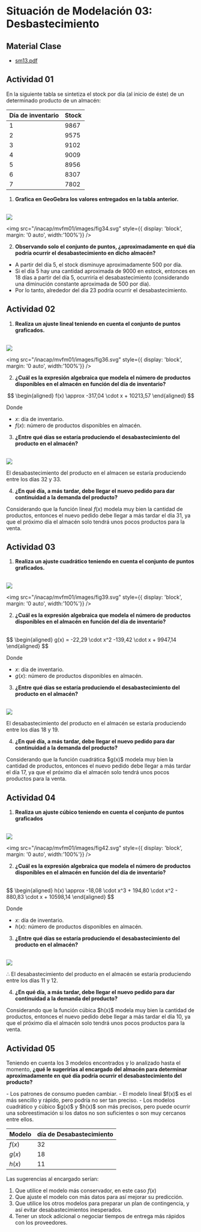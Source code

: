 # Situación de Modelación 03: Desbastecimiento

## Material Clase
- [sm13.pdf](/inacap/mvfm01/docs/sm13.pdf)

## Actividad 01

En la siguiente tabla se sintetiza el stock por día (al inicio de éste) de un determinado producto de un almacén:

|Día de inventario|Stock|
|---|---|
|1|9867|
|2|9575|
|3|9102|
|4|9009|
|5|8956|
|6|8307|
|7|7802|

1. **Grafica en GeoGebra los valores entregados en la tabla anterior.**

<Solution>
<br/>
<img
	src="/inacap/mvfm01/images/fig33.png"
	style={{ display: 'block', margin: '0 auto', width:'25%'}}
/>
<br/>

<img
	src="/inacap/mvfm01/images/fig34.svg"
	style={{ display: 'block', margin: '0 auto', width:'100%'}}
/>
<br/>
</Solution>

2. **Observando solo el conjunto de puntos, ¿aproximadamente en qué día podría ocurrir el desabastecimiento en dicho almacén?**

<Solution>

- A partir del día 5, el stock disminuye aproximadamente 500 por día.
- Si el día 5 hay una cantidad aproximada de 9000 en estock, entonces en 18 días a partir del día 5, ocurriría el desabastecimiento (considerando una diminución constante aproximada de 500 por día).
- Por lo tanto, alrededor del día 23 podría ocurrir el desabastecimiento.
</Solution>

## Actividad 02

1. **Realiza un ajuste lineal teniendo en cuenta el conjunto de puntos graficados.**

<Solution>
<br/>
<img
	src="/inacap/mvfm01/images/fig35.png"
	style={{ display: 'block', margin: '0 auto', width:'70%'}}
/>
<br/>

<img
	src="/inacap/mvfm01/images/fig36.svg"
	style={{ display: 'block', margin: '0 auto', width:'100%'}}
/>
<br/>
</Solution>

2. **¿Cuál es la expresión algebraica que modela el número de productos disponibles en el almacén en función del día de inventario?**

<Solution>

$$
\begin{aligned}
    f(x) \approx -317,04 \cdot x + 10213,57
\end{aligned}
$$

Donde

- $x$: día de inventario.
- $f(x)$: número de productos disponibles en almacén.
</Solution>

3. **¿Entre qué días se estaría produciendo el desabastecimiento del producto en el almacén?**

<Solution>
<br/>    
<img
	src="/inacap/mvfm01/images/fig37.png"
	style={{ display: 'block', margin: '0 auto', width:'60%'}}
/>
<br/>

El desabastecimiento del producto en el almacen se estaría produciendo entre los días 32 y 33.
</Solution>

4. **¿En qué día, a más tardar, debe llegar el nuevo pedido para dar continuidad a la demanda del producto?**

<Solution>

Considerando que la función lineal $f(x)$ modela muy bien la cantidad de productos, entonces el nuevo pedido debe llegar a más tardar el día 31, ya que el próximo día el almacén solo tendrá unos pocos productos para la venta.
</Solution>

## Actividad 03

1. **Realiza un ajuste cuadrático teniendo en cuenta el conjunto de puntos graficados.**

<Solution>
<br/>
<img
	src="/inacap/mvfm01/images/fig38.png"
	style={{ display: 'block', margin: '0 auto', width:'75%'}}
/>
<br/>

<img
	src="/inacap/mvfm01/images/fig39.svg"
	style={{ display: 'block', margin: '0 auto', width:'100%'}}
/>
<br/>
</Solution>

2. **¿Cuál es la expresión algebraica que modela el número de productos disponibles en el almacén en función del día de inventario?**

<Solution>
<br/>
$$
\begin{aligned}
    g(x) = -22,29 \cdot x^2 -139,42 \cdot x + 9947,14
\end{aligned}
$$

Donde

- $x$: día de inventario.
- $g(x)$: número de productos disponibles en almacén.
</Solution>

3. **¿Entre qué días se estaría produciendo el desabastecimiento del producto en el almacén?**

<Solution>
<br/>
<img
	src="/inacap/mvfm01/images/fig40.png"
	style={{ display: 'block', margin: '0 auto', width:'70%'}}
/>
<br/>

El desabastecimiento del producto en el almacén se estaría produciendo entre los días 18 y 19.
</Solution>

4. **¿En qué día, a más tardar, debe llegar el nuevo pedido para dar continuidad a la demanda del producto?**

<Solution>
Considerando que la función cuadrática $g(x)$ modela muy bien la cantidad de productos, entonces el nuevo pedido debe llegar a más tardar el día 17, ya que el próximo día el almacén solo tendrá unos pocos productos para la venta.
</Solution>

## Actividad 04

1. **Realiza un ajuste cúbico teniendo en cuenta el conjunto de puntos graficados**

<Solution>
<br/>
<img
	src="/inacap/mvfm01/images/fig41.png"
	style={{ display: 'block', margin: '0 auto', width:'100%'}}
/>
<br/>

<img
	src="/inacap/mvfm01/images/fig42.svg"
	style={{ display: 'block', margin: '0 auto', width:'100%'}}
/>
<br/>
</Solution>

2. **¿Cuál es la expresión algebraica que modela el número de productos disponibles en el almacén en función del día de inventario?**

<Solution>
<br/>
$$
\begin{aligned}
    h(x) \approx -18,08 \cdot x^3 + 194,80 \cdot x^2 - 880,83 \cdot x + 10598,14
\end{aligned}
$$

Donde

- $x$: día de inventario.
- $h(x)$: número de productos disponibles en almacén.
</Solution>

3. **¿Entre qué días se estaría produciendo el desabastecimiento del producto en el almacén?**

<Solution>
<br/>
<img
	src="/inacap/mvfm01/images/fig43.png"
	style={{ display: 'block', margin: '0 auto', width:'90%'}}
/>
<br/>

$\therefore$ El desabastecimiento del producto en el almacén se estaría produciendo entre los días 11 y 12.
</Solution>

4. **¿En qué día, a más tardar, debe llegar el nuevo pedido para dar continuidad a la demanda del producto?**

<Solution>
Considerando que la función cúbica $h(x)$ modela muy bien la cantidad de productos, entonces el nuevo pedido debe llegar a más tardar el día 10, ya que el próximo día el almacén solo tendrá unos pocos productos para la venta.
</Solution>

## Actividad 05
Teniendo en cuenta los 3 modelos encontrados y lo analizado hasta el momento, **¿qué le sugerirías al encargado del almacén para determinar aproximadamente en qué día podría ocurrir el desabastecimiento del producto?**

<Solution>
- Los patrones de consumo pueden cambiar.
- El modelo lineal $f(x)$ es el más sencillo y rápido, pero podría no ser tan preciso.
- Los modelos cuadrático y cúbico $g(x)$ y $h(x)$ son más precisos, pero puede ocurrir una sobreestimación si los datos no son suficientes o son muy cercanos entre ellos.

|Modelo|día de Desabastecimiento|
|---|---|
|$f(x)$|32|
|$g(x)$|18|
|$h(x)$|11|

Las sugerencias al encargado serían:

1. Que utilice el modelo más conservador, en este caso $f(x)$
2. Que ajuste el modelo con más datos para así mejorar su predicción.
3. Que utilice los otros modelos para preparar un plan de contingencia, y así evitar desabastecimientos inesperados.
4. Tener un stock adicional o negociar tiempos de entrega más rápidos con los proveedores.
</Solution>
